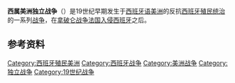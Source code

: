 {{expand|time=2014-06-30T12:54:09+00:00}}
{{roughtranslation|time=2014-06-30T12:54:09+00:00}}
{{Merge |1=拉丁美洲独立战争|time=2022-01-18T15:58:08+00:00}}
{{Infobox military conflict |
|conflict   = 西属美洲独立战争
|partof     = [[拉丁美洲独立战争|拉丁美洲独立战争]]
|campaign   = 
|image      =
|caption    = 战争的决定性事件: [[加的斯科尔特斯|科尔特斯去加的斯战役]] (1812) (''top left''); [[库库塔|库库塔国会的建立]] (1821) (''bottom left''); [[安第斯山脉|穿越安第斯山]] (1817) (''bottom right''); [[坦皮科|坦皮科战役]] (1829) (''top right'').
|date       = 1808–1833
|place      = 西属美洲
|result     = 独立者获得胜利，结束西班牙统治
|combatant1 = 
* [[File:Flag_of_Spain_(1785-1873_and_1875-1931).svg|25px]] [[西班牙帝国|西班牙帝国]]
* [[File:Lesser_Coat_of_arms_of_Spain_(1785-1873_and_1875-1931)-Version_of_the_Flag.svg|20px]] [[西班牙美洲殖民地|西班牙语美洲]]
** [[新西班牙总督区|新西班牙总督区]]
** [[秘鲁总督区|秘鲁总督区]]
** [[拉普拉塔总督区|拉普拉塔总督区]]
** [[新格拉纳达总督区|新格拉纳达总督区]]
|
|combatant2 = [[File:Flag_of_Spain_(Civil).svg|25px]] [[美洲人|美洲人]] <hr>
*[[File:Flag_of_Argentina_(alternative).svg|25px]] [[拉普拉塔联合省|拉普拉塔联合省]]
*[[File:Flag_of_Chile.svg|25px]] [[智利|智利]]
*[[File:Flag_of_the_Gran_Colombia_(1819-1820).svg|25px]] [[大哥伦比亚|大哥伦比亚]]
<center>'''[[西班牙立宪革命|革命者]]'''</center>
*[[File:Bandera_de_la_Provincia_Libre_de_Guayaquil.svg|25px]] [[自由瓜亚基尔|厄瓜多尔独立战争]]
*[[File:Flag_of_Mexico_(1821-1823).svg|25px]] [[墨西哥第一帝国|墨西哥帝国]]
*[[File:Flag_of_Peru_(1822-1825).svg|25px]] [[秘鲁|秘鲁共和国]]
|units1     = <center>'''[[保皇党|保皇党]]'''</center><hr>
*[[File:Flag_cross_burgundy_lessercoat.PNG|25px]] 皇家陆军
* [[美洲原住民|美洲原住民]]
** [[克丘亚人|克丘亚语]]<ref>{{cite journal |last=Garret |first=David T |year=2003 |title=Los incas borbónicos: la elite indígena cuzqueña en vísperas de Tupac Amaru |journal=Revista Andina |volume=36 |url=http://revistandina.perucultural.org.pe/textos/garret.doc |issn=0259-9600 |deadurl=yes |archiveurl=https://web.archive.org/web/20090306060131/http://revistandina.perucultural.org.pe/textos/garret.doc |archivedate=2009-03-06 |access-date=2014-06-30 }} See also: [http://dialnet.unirioja.es/servlet/articulo?codigo=2390407] {{Wayback|url=http://dialnet.unirioja.es/servlet/articulo?codigo=2390407 |date=20090306060131 }}</ref>
** [[马普切|马普切]]
** [[瓦尤人|瓜希拉印度人]]
* [[File:Flag_of_the_United_Kingdom_of_Portugal,_Brazil,_and_the_Algarves.svg|22px]] [[巴西帝国|葡萄牙联合王国]]<ref>First invasion of [[顺铂|顺铂]] by the Portuguese army lead by Diogo de Sousa on 1811 to annex the [[东方乐队|东方乐队]] to themselves, a colonial territory disputed between Spain and Portugal. Not for destroy the independent government of Buenos Aires.</ref>
|
|units2     = <center>'''[[爱国者|爱国者政府]]'''</center><hr>
* [[File:Flag_of_Mendoza_Province,_Argentina.svg|25px]] [[安第斯自由军|安第斯自由军]]
* [[File:Flag_of_the_Gran_Colombia.svg|25px]]  [[大哥伦比亚|大哥伦比亚]].
* [[File:Flag_of_the_Three_Guarantees.svg|25px]] [[三包军|三包军]]
* [[墨西哥原住民|墨西哥原住民]]
* [[英国军团|英国军团]] <ref> around 10.000 british men volunteers, mercenaries and privateers under Latin American flags, but United Kingdom was the main allied of Spanish monarchy in the [[半岛战争|半岛战争]], with a tons of military equipment to spanish army and near 100.000 british men to fight in Spain against Napoleon.</ref>
*[[外国志愿者|外国志愿者]] 
|casualties2= 
|casualties1= 
|notes      = 
}}
{{Campaignbox 西班牙殖民軍事活動}}
{{Campaignbox 英西戰爭}}
{{共和主义}}
'''西属美洲独立战争'''（{{lang-es|Las guerras de independencia hispanoamericanas}}）是19世纪早期发生于[[西班牙语美洲|西班牙语美洲]]的反抗[[西班牙帝國|西班牙]][[殖民统治|殖民统治]]的一系列[[战争|战争]]，在[[拿破仑战争|拿破仑战争]][[半岛战争|法国入侵西班牙]]之后。

==参考资料==
{{Reflist|2}}

[[Category:西班牙殖民美洲|Category:西班牙殖民美洲]]
[[Category:西班牙战争|Category:西班牙战争]]
[[Category:美洲战争|Category:美洲战争]]
[[Category:独立战争|Category:独立战争]]
[[Category:19世纪战争|Category:19世纪战争]]